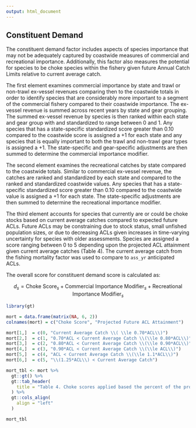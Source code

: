 ```yaml
---
output: html_document
---
```


## Constituent Demand

The constituent demand factor includes aspects of species importance that may not be adequately captured by coastwide measures of commercial and recreational importance. Additionally, this factor also measures the potential for species to be choke species within the fishery given future Annual Catch Limits relative to current average catch. 

The first element examines commercial importance by state and trawl or non-trawl ex-vessel revenues comparing then to the coastwide totals in order to identify species that are considerably more important to a segment of the commercial fishery compared to their coastwide importance. The ex-vessel revenue is summed across recent years by state and gear grouping. The summed ex-vessel revenue by species is then ranked within each state and gear group with and standardized to range between 0 and 1. Any species that has a state-specific standardized score greater than 0.10 compared to the coastwide score is assigned a +1 for each state and any species that is equally important to both the trawl and non-trawl gear types is assigned a +1. The state-specific and gear-specific adjustments are then summed to determine the commercial importance modifier.     

The second element examines the recreational catches by state compared to the coastwide totals. Similar to commercial ex-vessel revenue, the catches are ranked and standardized by each state and compared to the ranked and standardized coastwide values. Any species that has a state-specific standardized score greater than 0.10 compared to the coastwide value is assigned a +1 for each state. The state-specific adjustments are then summed to determine the recreational importance modifier. 

The third element accounts for species that currently are or could be choke stocks based on current average catches compared to expected future ACLs. Future ACLs may be constraining due to stock status, small unfished population sizes, or due to decreasing ACLs given increases in time-varying uncertainty for species with older assessments. Species are assigned a score ranging between 0 to 5 depending upon the projected ACL attainment given current average catches (Table 4). The current average catch from the fishing mortality factor was used to compare to `ass_yr` anticipated ACLs.

The overall score for constituent demand score is calculated as:

$$
d_s = \text{Choke Score}_s + \text{Commercial Importance Modifier}_s + \text{Recreational Importance Modifier}_s 
$$


```r
library(gt)

mort = data.frame(matrix(NA, 6, 2))
colnames(mort) = c("Choke Score", "Projected Future ACL Attainment")

mort[1,]  = c(0, "Current Average Catch \\( \\le 0.70*ACL\\)")
mort[2,]  = c(1, "0.70*ACL < Current Average Catch \\(\\le 0.80*ACL\\)")
mort[3,]  = c(2, "0.80*ACL < Current Average Catch \\(\\le 0.90*ACL\\)")
mort[4,]  = c(3, "0.90*ACL < Current Average Catch \\(\\le ACL\\)")
mort[5,]  = c(4, "ACL < Current Average Catch \\(\\le 1.1*ACL\\)")
mort[6,]  = c(5, "\\(1.25*ACL\\) < Current Average Catch")

mort_tbl <- mort %>%
  gt::gt() %>%
  gt::tab_header(
    title = "Table 4. Choke scores applied based the percent of the projected ACL attainment given current average catches by species."
  ) %>%
  gt::cols_align(
    align = "left"
  )

mort_tbl

```
